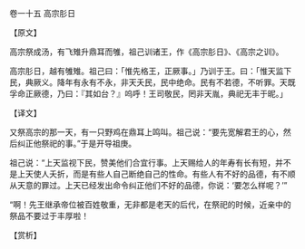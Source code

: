 

卷一十五 高宗肜日

【原文】

高宗祭成汤，有飞雉升鼎耳而雊，祖己训诸王，作《高宗肜日》、《高宗之训》。

高宗肜日，越有雊雉。祖己曰：「惟先格王，正厥事。」乃训于王。曰：「惟天监下民，典厥义。降年有永有不永，非天夭民，民中绝命。民有不若德，不听罪。天既孚命正厥德，乃曰：『其如台？』呜呼！王司敬民，罔非天胤，典祀无丰于昵。」

【译文】

又祭高宗的那一天，有一只野鸡在鼎耳上鸣叫。祖己说：“要先宽解君王的心，然后纠正他祭祀的事。”于是开导祖庚。

祖己说：“上天监视下民，赞美他们合宜行事。上天赐给人的年寿有长有短，并不是上天使人夭折，而是有些人自己断绝自己的性命。有些人有不好的品德，有不顺从天意的罪过。上天已经发出命令纠正他们不好的品德，你说：‘要怎么样呢？’”

“啊！先王继承帝位被百姓敬重，无非都是老天的后代，在祭祀的时候，近亲中的祭品不要过于丰厚啦！

【赏析】

